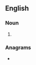 ==English==

===Noun===
{{head|en|noun plural form}}

# {{plural of|halloo|lang=en}}

===Anagrams===
* {{anagrams|en|a=ahlloos|holloas}}